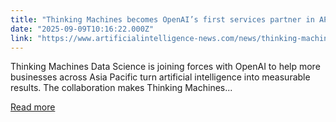 ```yaml
---
title: "Thinking Machines becomes OpenAI’s first services partner in APAC"
date: "2025-09-09T10:16:22.000Z"
link: "https://www.artificialintelligence-news.com/news/thinking-machines-becomes-openai-first-services-partner-in-apac/"
---
```


Thinking Machines Data Science is joining forces with OpenAI to help more businesses across Asia Pacific turn artificial intelligence into measurable results. The collaboration makes Thinking Machines...

[Read more](https://www.artificialintelligence-news.com/news/thinking-machines-becomes-openai-first-services-partner-in-apac/)
